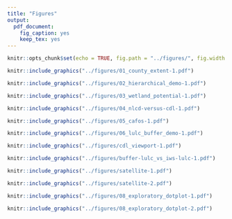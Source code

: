 ```yaml
---
title: "Figures"
output:
  pdf_document:
    fig_caption: yes
    keep_tex: yes
---
```


```r
knitr::opts_chunk$set(echo = TRUE, fig.path = "../figures/", fig.width = 5, fig.height = 6, dev = c("pdf"))
```

```r
knitr::include_graphics("../figures/01_county_extent-1.pdf")
```

```r
knitr::include_graphics("../figures/02_hierarchical_demo-1.pdf")
```

```r
knitr::include_graphics("../figures/03_wetland_potential-1.pdf")
```

```r
knitr::include_graphics("../figures/04_nlcd-versus-cdl-1.pdf")
```

```r
knitr::include_graphics("../figures/05_cafos-1.pdf")
```

```r
knitr::include_graphics("../figures/06_lulc_buffer_demo-1.pdf")
```

```r
knitr::include_graphics("../figures/cdl_viewport-1.pdf")
```

```r
knitr::include_graphics("../figures/buffer-lulc_vs_iws-lulc-1.pdf")
```

```r
knitr::include_graphics("../figures/satellite-1.pdf")
```

```r
knitr::include_graphics("../figures/satellite-2.pdf")
```

```r
knitr::include_graphics("../figures/08_exploratory_dotplot-1.pdf")
```

```r
knitr::include_graphics("../figures/08_exploratory_dotplot-2.pdf")
```